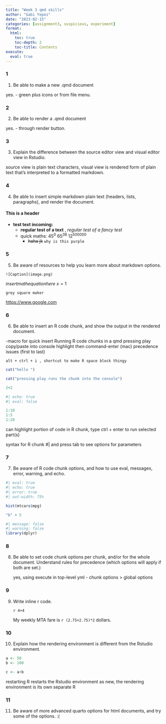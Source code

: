 ```yaml
---
title: "Week 3 qmd skills"
author: "Gabi Yepez"
date: "2023-02-15"
categories: [assignment3, suspicious, experiment]
format:
  html: 
    toc: true
    toc-depth: 2
    toc-title: Contents
execute: 
  eval: true 
---
```


### 1

1.  Be able to make a new .qmd document

yes. - green plus icons or from file menu.

### 2

2.  Be able to render a .qmd document

yes. - through render button.

### 3

3.  Explain the difference between the source editor view and visual editor view in Rstudio.

source view is plain text characters, visual view is rendered form of plain text that's interpreted to a formatted markdown.

### 4

4.  Be able to insert simple markdown plain text (headers, lists, paragraphs), and render the document.

#### This is a header {.unnumbered .unlisted}

-   **test text incoming:**
    -   **regular test of a text** , *regular test of a fancy test*
    -   quick maths: 45^0^ 65^38^ 12^500000^
        -   ~~haha jk~~ `why is this purple`

### 5

5.  Be aware of resources to help you learn more about markdown options.

`![Caption](image.png)`

$insert math equation here$ $x=1$

`grey square maker`

<https://www.google.com>

### 6

6.  Be able to insert an R code chunk, and show the output in the rendered document.

-macro for quick insert Running R code chunks in a qmd pressing play copy/paste into console highlight then command-enter (mac) precedence issues (first to last)

`alt + ctrl + i , shortcut to make R space block thingy`

```r

cat("hello ")

cat("pressing play runs the chunk into the console")

2+2

```

```r
#| echo: true
#| eval: false

1:10
1:5
1:20

```

can highlight portion of code in R chunk, type ctrl + enter to run selected part(s)

syntax for R chunk #\| and press tab to see options for parameters

### 7

7.  Be aware of R code chunk options, and how to use eval, messages, error, warning, and echo.

```r
#| eval: true
#| echo: true
#| error: true
#| out-width: 75%

hist(mtcars$mpg)

"b" + 5

```

```r
#| message: false
#| warning: false
library(dplyr)
```

### 8

8.  Be able to set code chunk options per chunk, and/or for the whole document. Understand rules for precedence (which options will apply if both are set.)

    yes, using execute in top-level yml - chunk options \> global options

### 9

9.  Write inline r code.

    `r 4+4`

    My weekly MTA fare is `r (2.75+2.75)*2` dollars.

### 10

10. Explain how the rendering environment is different from the Rstudio environment.

```r
a <- 50
b <- 100

c <- a+b
```

restarting R restarts the Rstudio environment as new, the rendering environment is its own separate R

### 11

11. Be aware of more advanced quarto options for html documents, and try some of the options. :(
